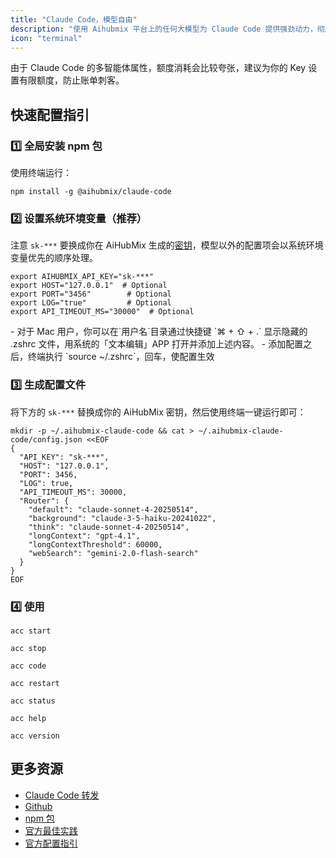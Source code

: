 ```yaml
---
title: "Claude Code，模型自由"
description: "使用 Aihubmix 平台上的任何大模型为 Claude Code 提供强劲动力，彻底告别连接不稳定和额度难买的烦恼。Aihubmix 的转发服务基于官方渠道，合规安全，无需担心账号风险或隐性限制。"
icon: "terminal"
---
```


<Warning>
  由于 Claude Code 的多智能体属性，额度消耗会比较夸张，建议为你的 Key 设置有限额度，防止账单刺客。
</Warning>

## 快速配置指引

### 1️⃣ 全局安装 npm 包

使用终端运行：

```shell
npm install -g @aihubmix/claude-code
```

### 2️⃣ 设置系统环境变量（推荐）

注意 `sk-***` 要换成你在 AiHubMix 生成的[密钥](https://aihubmix.com/token)，模型以外的配置项会以系统环境变量优先的顺序处理。

```
export AIHUBMIX_API_KEY="sk-***"
export HOST="127.0.0.1"  # Optional
export PORT="3456"        # Optional
export LOG="true"         # Optional
export API_TIMEOUT_MS="30000"  # Optional
```

<Tip>
  - 对于 Mac 用户，你可以在`用户名`目录通过快捷键 `⌘ + ⇧ + .` 显示隐藏的 .zshrc 文件，用系统的「文本编辑」APP 打开并添加上述内容。
  - 添加配置之后，终端执行 `source ~/.zshrc`，回车，使配置生效
</Tip>

### 3️⃣ 生成配置文件

将下方的 `sk-***` 替换成你的 AiHubMix 密钥，然后使用终端一键运行即可：

```shell
mkdir -p ~/.aihubmix-claude-code && cat > ~/.aihubmix-claude-code/config.json <<EOF
{
  "API_KEY": "sk-***",
  "HOST": "127.0.0.1",
  "PORT": 3456,
  "LOG": true,
  "API_TIMEOUT_MS": 30000,
  "Router": {
    "default": "claude-sonnet-4-20250514",
    "background": "claude-3-5-haiku-20241022",
    "think": "claude-sonnet-4-20250514",
    "longContext": "gpt-4.1",
    "longContextThreshold": 60000,
    "webSearch": "gemini-2.0-flash-search"
  }
}
EOF
```

### 4️⃣ 使用

<CodeGroup>

```shell 启动服务
acc start
```


```shell 停止服务
acc stop
```


```shell 运行 CC
acc code
```


```shell 重启服务（修改配置需要用的）
acc restart
```


```shell 状态检测
acc status
```


```shell 显示帮助
acc help
```


```shell 查看版本
acc version
```

</CodeGroup>

## 更多资源

- [Claude Code 转发](/cn/api/Claude-Code)
- [Github](https://github.com/inferera/aihubmix/blob/main/packages/claude-code/README.md)
- [npm 包](https://www.npmjs.com/package/@aihubmix/claude-code)
- [官方最佳实践](https://www.anthropic.com/engineering/claude-code-best-practices)
- [官方配置指引](https://docs.anthropic.com/en/docs/claude-code/settings#settings-files)